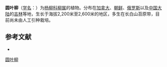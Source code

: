 {{Speciesbox
| name = 圆叶柳
| status = 
| status_system = 
| image =
| genus = Salix
| species = rotundifolia
| authority = Trautv.
}}

'''圆叶柳'''（[[学名|学名]]：{{lang|la|''Salix rotundifolia''}}）为[[杨柳科|杨柳科]][[柳属|柳属]]的植物。分布在[[加拿大|加拿大]]、[[朝鲜|朝鲜]]、[[俄罗斯|俄罗斯]]以及[[中国大陆|中国大陆]]的[[吉林|吉林]]等地，生长于海拔2,200米至2,600米的地区，多生在长白山苔原带，目前尚未由人工引种栽培。

== 参考文献 ==
<div class="references-small">
* {{cite web| url =http://www.bioinfo.cn/db05/KmzwSpecies.php?action=view&id=20590| title =圆叶柳| work =《中国高等植物数据库全库》| publisher =中国科学院微生物研究所| author =昆明植物研究所| accessdate =2009-02-25| deadurl =yes| archiveurl =https://web.archive.org/web/20160305051100/http://www.bioinfo.cn/db05/KmzwSpecies.php?action=view&id=20590| archivedate =2016-03-05}}
</div>
{{Taxonbar|from=Q4195484}}

[[Category:柳属|圆叶柳]]


{{植物小作品}}